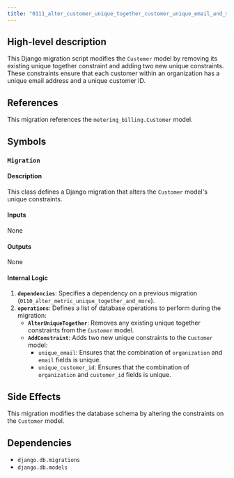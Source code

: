 ```yaml
---
title: "0111_alter_customer_unique_together_customer_unique_email_and_more.py"
---
```


## High-level description
This Django migration script modifies the `Customer` model by removing its existing unique together constraint and adding two new unique constraints. These constraints ensure that each customer within an organization has a unique email address and a unique customer ID.

## References
This migration references the `metering_billing.Customer` model.

## Symbols
### `Migration`
#### Description
This class defines a Django migration that alters the `Customer` model's unique constraints.

#### Inputs
None

#### Outputs
None

#### Internal Logic
1. **`dependencies`**: Specifies a dependency on a previous migration (`0110_alter_metric_unique_together_and_more`).
2. **`operations`**: Defines a list of database operations to perform during the migration:
    - **`AlterUniqueTogether`**: Removes any existing unique together constraints from the `Customer` model.
    - **`AddConstraint`**: Adds two new unique constraints to the `Customer` model:
        - `unique_email`: Ensures that the combination of `organization` and `email` fields is unique.
        - `unique_customer_id`: Ensures that the combination of `organization` and `customer_id` fields is unique.

## Side Effects
This migration modifies the database schema by altering the constraints on the `Customer` model. 

## Dependencies
- `django.db.migrations`
- `django.db.models`
